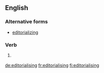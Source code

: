 ==English==

===Alternative forms===
* [[editorializing]] {{qualifier|North American}}

===Verb===
{{head|en|present participle}}

# {{context|chiefly|British|lang=en}} {{present participle of|editorialise|lang=en}}

[[de:editorialising]]
[[fr:editorialising]]
[[fi:editorialising]]